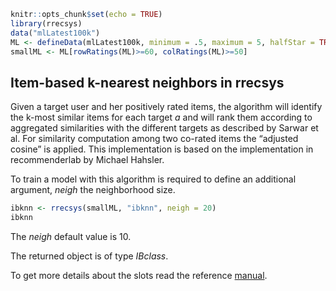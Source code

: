 <!--
%\VignetteEngine{knitr::knitr}
%\VignetteIndexEntry{4. Item-based k-nearest neighbors}
-->

```r
knitr::opts_chunk$set(echo = TRUE)
library(rrecsys)
data("mlLatest100k")
ML <- defineData(mlLatest100k, minimum = .5, maximum = 5, halfStar = TRUE)
smallML <- ML[rowRatings(ML)>=60, colRatings(ML)>=50]
```

## Item-based k-nearest neighbors in rrecsys

Given a target user and her positively rated items, the algorithm will identify the k-most similar items for each target _a_ and will rank them according to aggregated similarities with the different targets as described by Sarwar et al. For similarity computation among two co-rated items the "adjusted cosine" is applied. This implementation is based on the implementation in recommenderlab by Michael Hahsler.

To train a model with this algorithm is required to define an additional argument, _neigh_ the neighborhood size.
```r
ibknn <- rrecsys(smallML, "ibknn", neigh = 20)
ibknn
```
The _neigh_ default value is 10.

The returned object is of type _IBclass_. 

To get more details about the slots read the reference [manual](https://cran.r-project.org/web/packages/rrecsys/rrecsys.pdf).

